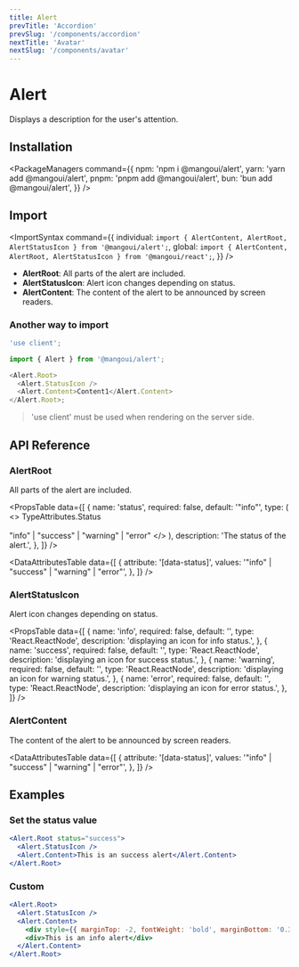```yaml
---
title: Alert
prevTitle: 'Accordion'
prevSlug: '/components/accordion'
nextTitle: 'Avatar'
nextSlug: '/components/avatar'
---
```


# Alert

<Description>Displays a description for the user's attention.</Description>

<DemoContainer>
  <AlertDemo />
  <DemoCodeBlock component="alert" />
</DemoContainer>

## Installation

<PackageManagers
  command={{
    npm: 'npm i @mangoui/alert',
    yarn: 'yarn add @mangoui/alert',
    pnpm: 'pnpm add @mangoui/alert',
    bun: 'bun add @mangoui/alert',
  }}
/>

## Import

<ImportSyntax
  command={{
    individual: `import { AlertContent, AlertRoot, AlertStatusIcon } from '@mangoui/alert';`,
    global: `import { AlertContent, AlertRoot, AlertStatusIcon } from '@mangoui/react';`,
  }}
/>

- **AlertRoot**: All parts of the alert are included.
- **AlertStatusIcon**: Alert icon changes depending on status.
- **AlertContent**: The content of the alert to be announced by screen readers.

### Another way to import

```js
'use client';

import { Alert } from '@mangoui/alert';

<Alert.Root>
  <Alert.StatusIcon />
  <Alert.Content>Content1</Alert.Content>
</Alert.Root>;
```

> 'use client' must be used when rendering on the server side.

## API Reference

### AlertRoot

All parts of the alert are included.

<PropsTable
  data={[
    {
      name: 'status',
      required: false,
      default: '"info"',
      type: (
        <>
          TypeAttributes.Status
          <br />
          <br />
          "info" | "success" | "warning" | "error"
        </>
      ),
      description: 'The status of the alert.',
    },
  ]}
/>

<DataAttributesTable
  data={[
    {
      attribute: '[data-status]',
      values: '"info" | "success" | "warning" | "error"',
    },
  ]}
/>

### AlertStatusIcon

Alert icon changes depending on status.

<PropsTable
  data={[
    {
      name: 'info',
      required: false,
      default: '<InfoIcon />',
      type: 'React.ReactNode',
      description: 'displaying an icon for info status.',
    },
    {
      name: 'success',
      required: false,
      default: '<SuccessIcon />',
      type: 'React.ReactNode',
      description: 'displaying an icon for success status.',
    },
    {
      name: 'warning',
      required: false,
      default: '<WarningIcon />',
      type: 'React.ReactNode',
      description: 'displaying an icon for warning status.',
    },
    {
      name: 'error',
      required: false,
      default: '<ErrorIcon />',
      type: 'React.ReactNode',
      description: 'displaying an icon for error status.',
    },
  ]}
/>

### AlertContent

The content of the alert to be announced by screen readers.

<DataAttributesTable
  data={[
    {
      attribute: '[data-status]',
      values: '"info" | "success" | "warning" | "error"',
    },
  ]}
/>

## Examples

### Set the status value

```jsx
<Alert.Root status="success">
  <Alert.StatusIcon />
  <Alert.Content>This is an success alert</Alert.Content>
</Alert.Root>
```

### Custom

```jsx
<Alert.Root>
  <Alert.StatusIcon />
  <Alert.Content>
    <div style={{ marginTop: -2, fontWeight: 'bold', marginBottom: '0.35em' }}>information</div>
    <div>This is an info alert</div>
  </Alert.Content>
</Alert.Root>
```
